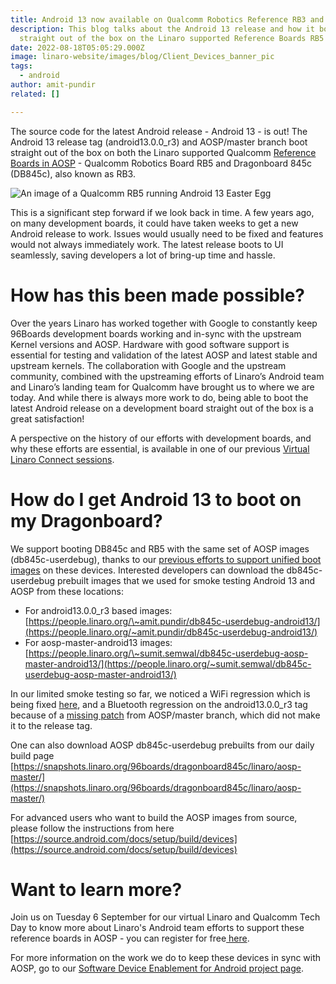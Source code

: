 ```yaml
---
title: Android 13 now available on Qualcomm Robotics Reference RB3 and RB5 Platforms
description: This blog talks about the Android 13 release and how it boots
  straight out of the box on the Linaro supported Reference Boards RB5 and RB3.
date: 2022-08-18T05:05:29.000Z
image: linaro-website/images/blog/Client_Devices_banner_pic
tags:
  - android
author: amit-pundir
related: []

---
```


The source code for the latest Android release - Android 13 - is out!  The Android 13 release tag (android13.0.0\_r3) and AOSP/master branch boot straight out of the box on both the Linaro supported Qualcomm [Reference Boards in AOSP](https://source.android.com/docs/setup/build/devices) - Qualcomm Robotics Board RB5 and Dragonboard 845c (DB845c), also known as RB3.

![An image of a Qualcomm RB5 running Android 13 Easter Egg](/linaro-website/images/blog/qualcomm-rb5-running-android-13-easter-egg)

This is a significant step forward if we look back in time. A few years ago, on many development boards,  it could have taken weeks to get a new Android release to work. Issues would usually need to be fixed and features would not always immediately work. The latest release boots to UI seamlessly, saving developers a lot of bring-up time and hassle.

# How has this been made possible?

Over the years Linaro has worked together with Google to constantly keep 96Boards development boards working and in-sync with the upstream Kernel versions and AOSP. Hardware with good software support is essential for testing and validation of the latest AOSP and latest stable and upstream kernels. The collaboration with Google and the upstream community, combined with the upstreaming efforts of Linaro’s Android team and Linaro’s landing team for Qualcomm have brought us to where we are today. And while there is always more work to do, being able to boot the latest Android release on a development board straight out of the box is a great satisfaction!

A perspective on the history of our efforts with development boards, and why these efforts are essential, is available in one of our previous [Virtual Linaro Connect sessions](https://www.google.com/url?q=https://resources.linaro.org/en/resource/8sjfJfUNX3qitL5MW6Tbfz\&sa=D\&source=docs\&ust=1660846392972003\&usg=AOvVaw3TEWa1FpakA8ohEZoIW_pa).

# How do I get Android 13 to boot on my Dragonboard?

We support booting DB845c and RB5 with the same set of AOSP images (db845c-userdebug), thanks to our [previous efforts to support unified boot images](https://www.linaro.org/blog/supporting-multiple-devices-with-the-same-aosp-images/) on these devices. Interested developers can download the db845c-userdebug prebuilt images that we used for smoke testing Android 13 and AOSP from these locations:

* For android13.0.0\_r3 based images: [https://people.linaro.org/\~amit.pundir/db845c-userdebug-android13/](https://people.linaro.org/~amit.pundir/db845c-userdebug-android13/)
* For aosp-master-android13 images: [https://people.linaro.org/\~sumit.semwal/db845c-userdebug-aosp-master-android13/](https://people.linaro.org/~sumit.semwal/db845c-userdebug-aosp-master-android13/)

In our limited smoke testing so far, we noticed a WiFi regression which is being fixed [here](https://android-review.googlesource.com/c/device/linaro/dragonboard/+/2188025/), and a Bluetooth regression on the android13.0.0\_r3 tag because of a [missing patch](https://android-review.googlesource.com/c/device/linaro/dragonboard/+/2103025/) from AOSP/master branch, which did not make it to the release tag.

One can also download AOSP db845c-userdebug prebuilts from our daily build page  [https://snapshots.linaro.org/96boards/dragonboard845c/linaro/aosp-master/](https://snapshots.linaro.org/96boards/dragonboard845c/linaro/aosp-master/)

For advanced users who want to build the AOSP images from source, please follow the instructions from here [https://source.android.com/docs/setup/build/devices](https://source.android.com/docs/setup/build/devices)

# Want to learn more?

Join us on Tuesday 6 September for our virtual Linaro and Qualcomm Tech Day to know more about Linaro's Android team efforts to support these reference boards in AOSP - you can register for free[ here](https://www.linaro.org/events/linaro-and-qualcomm-present-qualcomm-tech-day/).

For more information on the work we do to keep these devices in sync with AOSP, go to our [Software Device Enablement for Android project page](https://linaro.atlassian.net/wiki/spaces/SDEFAU/overview).
